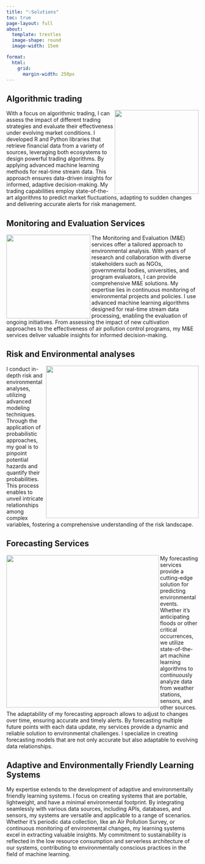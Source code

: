 ```yaml
---
title: "💡Solutions"
toc: true
page-layout: full
about: 
  template: trestles
  image-shape: round
  image-width: 15em

format:
  html:
    grid:
      margin-width: 250px
---
```

## Algorithmic trading
::: justify
<img src="../gallery/logo_pygcapi.png" class="padded-image rounded-image" width="220" align="right"/>

With a focus on algorithmic trading, I can assess the impact of different trading strategies and evaluate their effectiveness under evolving market conditions. I developed R and Python libraries that retrieve financial data from a variety of sources, leveraging both ecosystems to design powerful trading algorithms. By applying advanced machine learning methods for real-time stream data. This approach ensures data-driven insights for informed, adaptive decision-making. My trading capabilities employ state-of-the-art algorithms to predict market fluctuations, adapting to sudden changes and delivering accurate alerts for risk management.

::: 


## Monitoring and Evaluation Services

<img src="../gallery/causalModel.png" class="padded-image rounded-image" width="220" align="left"/>

::: justify
The Monitoring and Evaluation (M&E) services offer a tailored approach to environmental analysis. With years of research and collaboration with diverse stakeholders such as NGOs, governmental bodies, universities, and program evaluators, I can provide comprehensive M&E solutions. My expertise lies in continuous monitoring of environmental projects and policies. I use advanced machine learning algorithms designed for real-time stream data processing, enabling the evaluation of ongoing initiatives. From assessing the impact of new cultivation approaches to the effectiveness of air pollution control programs, my M&E services deliver valuable insights for informed decision-making.
:::

## Risk and Environmental analyses

<img src="./gallery/appAhmed.png" width="400" align="right"/>

::: justify
I conduct in-depth risk and environmental analyses, utilizing advanced modeling techniques. Through the application of probabilistic approaches, my goal is to pinpoint potential hazards and quantify their probabilities. This process enables to unveil intricate relationships among complex variables, fostering a comprehensive understanding of the risk landscape.
:::

## Forecasting Services

<img src="./gallery/predInt.png" width="400" align="left"/>

::: justify
My forecasting services provide a cutting-edge solution for predicting environmental events. Whether it's anticipating floods or other critical occurrences, we utilize state-of-the-art machine learning algorithms to continuously analyze data from weather stations, sensors, and other sources. The adaptability of my forecasting approach allows to adjust to changes over time, ensuring accurate and timely alerts. By forecasting multiple future points with each data update, my services provide a dynamic and reliable solution to environmental challenges. I specialize in creating forecasting models that are not only accurate but also adaptable to evolving data relationships.
:::

## Adaptive and Environmentally Friendly Learning Systems

::: justify
My expertise extends to the development of adaptive and environmentally friendly learning systems. I focus on creating systems that are portable, lightweight, and have a minimal environmental footprint. By integrating seamlessly with various data sources, including APIs, databases, and sensors, my systems are versatile and applicable to a range of scenarios. Whether it's periodic data collection, like an Air Pollution Survey, or continuous monitoring of environmental changes, my learning systems excel in extracting valuable insights. My commitment to sustainability is reflected in the low resource consumption and serverless architecture of our systems, contributing to environmentally conscious practices in the field of machine learning.
:::
